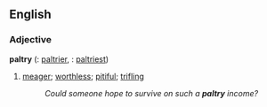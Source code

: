 ==English==

===Adjective===
'''paltry'''  ({{compar}}: [[paltrier]], {{superl}}: [[paltriest]])
# [[meager]]; [[worthless]]; [[pitiful]]; [[trifling]]
#:''Could someone hope to survive on such a '''paltry''' income?''